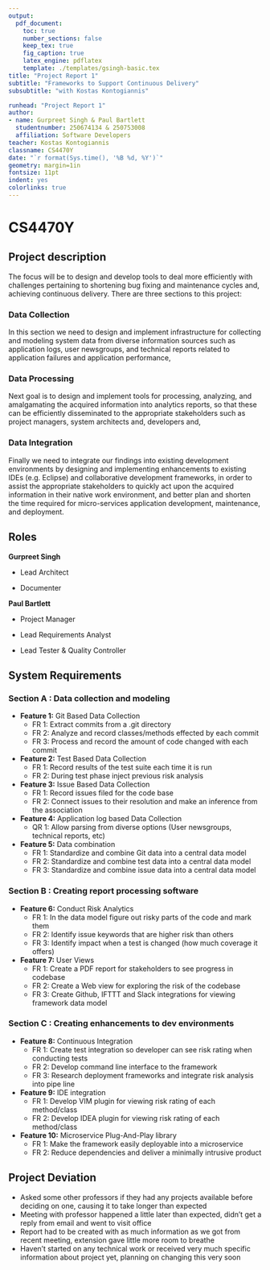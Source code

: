 ```yaml
---
output: 
  pdf_document:
    toc: true
    number_sections: false
    keep_tex: true
    fig_caption: true
    latex_engine: pdflatex
    template: ./templates/gsingh-basic.tex
title: "Project Report 1"
subtitle: "Frameworks to Support Continuous Delivery"
subsubtitle: "with Kostas Kontogiannis"

runhead: "Project Report 1"
author:
- name: Gurpreet Singh & Paul Bartlett
  studentnumber: 250674134 & 250753008
  affiliation: Software Developers
teacher: Kostas Kontogiannis
classname: CS4470Y
date: "`r format(Sys.time(), '%B %d, %Y')`"
geometry: margin=1in
fontsize: 11pt
indent: yes
colorlinks: true
---
```


# CS4470Y

## Project description

The focus will be to design and develop tools to deal more efficiently with challenges pertaining
to shortening bug fixing and maintenance cycles and, achieving continuous delivery. There are three
sections to this project:

### Data Collection

In this section we need to design and implement infrastructure for collecting and modeling 
system data from diverse information sources such as application logs, user newsgroups,
and technical reports related to application failures and application performance,

### Data Processing

Next goal is to design and implement tools for processing, analyzing, and amalgamating the acquired
information into analytics reports, so that these can be efficiently disseminated to the
appropriate stakeholders such as project managers, system architects and, developers and,

### Data Integration

Finally we need to integrate our findings into existing development environments by designing and implementing 
enhancements to existing IDEs (e.g. Eclipse) and collaborative development frameworks, in order to assist 
the appropriate stakeholders to quickly act upon the acquired information in their native work 
environment, and better plan and shorten the time required for micro-services application 
development, maintenance, and deployment.

## Roles

**Gurpreet Singh**

- Lead Architect 

- Documenter

**Paul Bartlett**

- Project Manager 

- Lead Requirements Analyst

- Lead Tester & Quality Controller

## System Requirements

### Section A : Data collection and modeling

- **Feature 1:** Git Based Data Collection
  - FR 1: Extract commits from a .git directory 
  - FR 2: Analyze and record classes/methods effected by each commit
  - FR 3: Process and record the amount of code changed with each commit

- **Feature 2:** Test Based Data Collection
  - FR 1: Record results of the test suite each time it is run
  - FR 2: During test phase inject previous risk analysis 

- **Feature 3:** Issue Based Data Collection
  - FR 1: Record issues filed for the code base
  - FR 2: Connect issues to their resolution and make an inference from the association

- **Feature 4:** Application log based Data Collection
  - QR 1: Allow parsing from diverse options (User newsgroups, technical reports, etc)

- **Feature 5:** Data combination
  - FR 1: Standardize and combine Git data into a central data model
  - FR 2: Standardize and combine test data into a central data model
  - FR 3: Standardize and combine issue data into a central data model

### Section B : Creating report processing software

- **Feature 6:** Conduct Risk Analytics
  - FR 1: In the data model figure out risky parts of the code and mark them
  - FR 2: Identify issue keywords that are higher risk than others
  - FR 3: Identify impact when a test is changed (how much coverage it offers)

- **Feature 7:** User Views
  - FR 1: Create a PDF report for stakeholders to see progress in codebase
  - FR 2: Create a Web view for exploring the risk of the codebase
  - FR 3: Create Github, IFTTT and Slack integrations for viewing framework data model

### Section C : Creating enhancements to dev environments

- **Feature 8:** Continuous Integration
  - FR 1: Create test integration so developer can see risk rating when conducting tests
  - FR 2: Develop command line interface to the framework
  - FR 3: Research deployment frameworks and integrate risk analysis into pipe line

- **Feature 9:** IDE integration
  - FR 1: Develop VIM plugin for viewing risk rating of each method/class
  - FR 2: Develop IDEA plugin for viewing risk rating of each method/class

- **Feature 10:** Microservice Plug-And-Play library
  - FR 1: Make the framework easily deployable into a microservice
  - FR 2: Reduce dependencies and deliver a minimally intrusive product

## Project Deviation

- Asked some other professors if they had any projects available before deciding on one, causing it to take longer than expected
- Meeting with professor happened a little later than expected, didn't get a reply from email and went to visit office
- Report had to be created with as much information as we got from recent meeting, extension gave little more room to breathe
- Haven't started on any technical work or received very much specific information about project yet, planning on changing this very soon